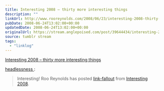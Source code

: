 ```yaml
---
title: Interesting 2008 – thirty more interesting things
description: ""
linkUrl: http://www.rooreynolds.com/2008/06/23/interesting-2008-thirty-more-interesting-things/
pubDate: 2008-06-24T13:02:00+00:00
updatedDate: 2008-06-24T13:02:00+00:00
originalUrl: https://stream.anglepoised.com/post/39644434/interesting-2008-thirty-more-interesting-things
source: tumblr stream
tags:
  - "linklog"
---
```


[Interesting 2008 &#8211; thirty more interesting things][1]

<a href="http://headlessness.com/post/39642997/interesting-2008-thirty-more-interesting-things">
  headlessness
</a>
:

> Interesting! Roo Reynolds has posted <a href="http://www.rooreynolds.com/2008/06/23/interesting-2008-thirty-more-interesting-things/">link-fallout</a> from <a href="http://russelldavies.typepad.com/planning/interesting2008/index.html">Interesting 2008</a>.

[1]: http://www.rooreynolds.com/2008/06/23/interesting-2008-thirty-more-interesting-things/
